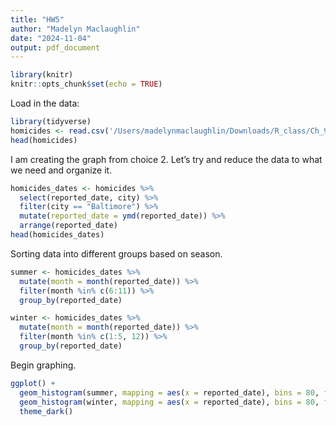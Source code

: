 ```yaml
---
title: "HW5"
author: "Madelyn Maclaughlin"
date: "2024-11-04"
output: pdf_document
---
```


```r
library(knitr)
knitr::opts_chunk$set(echo = TRUE)
```

Load in the data:
```r
library(tidyverse)
homicides <- read.csv('/Users/madelynmaclaughlin/Downloads/R_class/Ch_9/data/homicides.csv')
head(homicides)
```

I am creating the graph from choice 2. Let's try and reduce the data to what we need and organize it.
```r
homicides_dates <- homicides %>% 
  select(reported_date, city) %>% 
  filter(city == "Baltimore") %>% 
  mutate(reported_date = ymd(reported_date)) %>% 
  arrange(reported_date)
head(homicides_dates)
```

Sorting data into different groups based on season.
```r
summer <- homicides_dates %>% 
  mutate(month = month(reported_date)) %>% 
  filter(month %in% c(6:11)) %>% 
  group_by(reported_date)

winter <- homicides_dates %>% 
  mutate(month = month(reported_date)) %>% 
  filter(month %in% c(1:5, 12)) %>% 
  group_by(reported_date)
```

Begin graphing.
```r
ggplot() +
  geom_histogram(summer, mapping = aes(x = reported_date), bins = 80, fill = "lightgray", color = "gray50") +
  geom_histogram(winter, mapping = aes(x = reported_date), bins = 80, fill = "lightblue", color = "gray50") +
  theme_dark()
```












